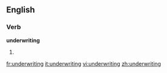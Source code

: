 ==English==

===Verb===
'''underwriting'''

# {{third-person singular of|underwrite}}

[[fr:underwriting]]
[[it:underwriting]]
[[vi:underwriting]]
[[zh:underwriting]]